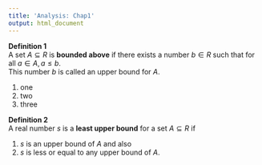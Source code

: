 ```yaml
---
title: 'Analysis: Chap1'
output: html_document
---
```


__Definition 1__   
A set $A \subseteq R$ is **bounded above** if there exists a number $b \in R$ such that for all $a \in A, a \le b$.  
This number $b$ is called an upper bound for $A$.  

1. one
2. two
3. three

__Definition 2__  
A real number $s$ is a **least upper bound** for a set $A \subseteq R$ if

1. $s$ is an upper bound of $A$ and also  
2. $s$ is less or equal to any upper bound of $A$.  